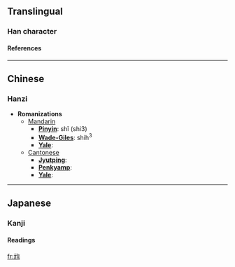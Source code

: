 ==Translingual==
===Han character===
{{Han char|rad=儿|as=07|sn=9|four=|canj=一山戈口 (MUIR)}}
====References====
{{Han ref|kx=0125.170|dkj=01378|dj=0265.190|hdz=10273.060|uh=5158|ud=20824}}
----

==Chinese==
===Hanzi===


* '''Romanizations'''
** [[Mandarin]]
*** '''[[Pinyin]]''': shǐ (shi3)
*** '''[[Wade-Giles]]''': shih<sup>3</sup>
*** '''[[Yale]]''': 
**[[Cantonese]]
***'''[[Jyutping]]''':
***'''[[Penkyamp]]''': 
***'''[[Yale]]''': 


----
==Japanese==
===Kanji===
{{ja-kanji|grade=|rs=儿07}}
====Readings====
{{ja-readings|on=[[し]] (shi)|kun=[[はじめる]] (hajimeru), [[はじまる]] (hajimaru)}}




[[fr:兘]]
